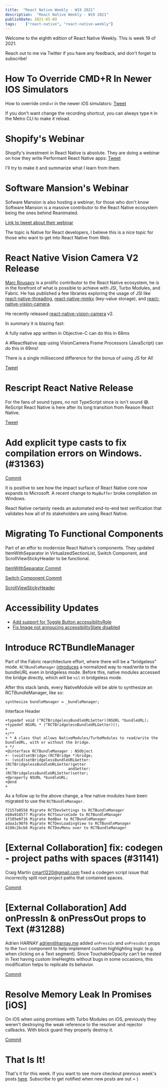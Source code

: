 ```yaml
---
title:  "React Native Weekly - W19 2021"
description:  "React Native Weekly - W19 2021"
publishDate: 2021-05-09
tags:    ["react-native", "react-native-weekly"]
---
```


Welcome to the eighth edition of React Native Weekly. This is week 19 of 2021.

Reach out to me via Twitter if you have any feedback, and don't forget to subscribe!

# How To Override CMD+R In Newer IOS Simulators

How to override cmd+r in the newer iOS simulators: [Tweet](https://twitter.com/jonstuebe/status/1390384513927184385?s=20)

If you don't want change the recording shortcut, you can always type `R` in the Metro CLI to make it reload.

# Shopify's Webinar

Shopify's investment in React Native is absolute. They are doing a webinar on how they write Performant React Native apps: [Tweet](https://twitter.com/ShopifyEng/status/1390357971662737408?s=20)

I'll try to make it and summarize what I learn from them.

# Software Mansion's Webinar

Sofware Mansion is also hosting a webinar, for those who don't know Software Mansion is a massive contributor to the React Native ecosystem being the ones behind Reanimated.


[Link to tweet about their webinar](https://twitter.com/swmansion/status/1389610772087644162?s=20)

The topic is Native for React developers, I believe this is a nice topic for those who want to get into React Native from Web.


# React Native Vision Camera V2 Release

[Marc Rousavy](https://github.com/mrousavy) is a prolific contributor to the React Native ecosystem, he is in the forefront of what is possible to achieve with JSI, Turbo Modules, and Fabric. He has published a few libraries exploring the usage of JSI like [react-native-threading](), [react-native-mmkv](https://github.com/mrousavy/react-native-mmkv) (key-value storage), and [react-native-vision-camera](https://github.com/cuvent/react-native-vision-camera).

He recently released [react-native-vision-camera](https://github.com/cuvent/react-native-vision-camera) v2.

In summary it is blazing fast:

<div style={{ borderLeft: "4px solid gray", paddingLeft: 20 }}>

A fully native app written in Objective-C can do this in 68ms

A #ReactNative app using VisionCamera Frame Processors (JavaScript) can do this in 69ms!

There is a single millisecond difference for the bonus of using JS for AI!

[Tweet](https://twitter.com/mrousavy/status/1390258629169852419?s=20)

</div>


# Rescript React Native Release 

For the fans of sound types, no not TypeScript since is isn't sound 😅. ReScript React Native is here after its long transition from Reason React Native.

[Tweet](https://twitter.com/MoOx/status/1389585232102367233?s=20)

#  Add explicit type casts to fix compilation errors on Windows. (#31363)

[Commit](https://github.com/facebook/react-native/commit/6d04a46f74) 

It is positive to see how the impact surface of React Native core now expands to Microsoft. A recent change to `MapBuffer` broke compilation on Windows. 

React Native certainly needs an automated end-to-end test verification that validates how all of its stakeholders are using React Native. 


# Migrating To Functional Components

Part of an effor to modernize React Native's components. They updated ItemWithSeparator in VirtualizedSectionList, Switch Component, and ScrollViewStickyHeader to be functional.

[ItemWithSeparator Commit](https://github.com/facebook/react-native/commit/2e0e3f7ddb) 

[Switch Component Commit](https://github.com/facebook/react-native/commit/ab66741c8c) 

[ScrollViewStickyHeader](https://github.com/facebook/react-native/commit/438a4cf59b)


# Accessibility Updates

- [Add support for Toggle Button accessibilityRole](https://github.com/facebook/react-native/commit/da899c0cc4)
- [Fix Image not annoucing accessibilityState disabled](https://github.com/facebook/react-native/commit/333b46c4b0)


# Introduce RCTBundleManager

Part of the Fabric rearchitecture effort, where there will be a "bridgeless" mode. `RCTBundleManager` [introduces](https://github.com/facebook/react-native/commit/4a1bafe591) a normalized way to read/write to the bundleURL even in bridgeless mode. Before this, native modules accessed the bridge directly, which will be `nil` in bridgeless mode. 

After this stack lands, every NativeModule will be able to synthesize an RCTBundleManager, like so:
```
synthesize bundleManager = _bundleManager;
```

Interface Header

```
+typedef void (^RCTBridgelessBundleURLSetter)(NSURL *bundleURL);
+typedef NSURL * (^RCTBridgelessBundleURLGetter)();
+
+/**
+ * A class that allows NativeModules/TurboModules to read/write the bundleURL, with or without the bridge.
+ */
+@interface RCTBundleManager : NSObject
+- (void)setBridge:(RCTBridge *)bridge;
+- (void)setBridgelessBundleURLGetter:(RCTBridgelessBundleURLGetter)getter
+                           andSetter:(RCTBridgelessBundleURLSetter)setter;
+@property NSURL *bundleURL;
+@end
+
```

As a follow up to the above change, a few native modules have been migrated to use the `RCTBundleManager`.

```
f2157a0558 Migrate RCTDevSettings to RCTBundleManager
eb0a918577 Migrate RCTSourceCode to RCTBundleManager
1f105e6f16 Migrate RedBox to RCTBundleManager
adaa1c98f6 Migrate RCTDevLoadingView to RCTBundleManager
4198c2bcb6 Migrate RCTDevMenu over to RCTBundleManager
```



# [External Collaboration] fix: codegen - project paths with spaces (#31141)

Craig Martin <cmart1220@gmail.com> fixed a codegen script issue that incorrectly split root project paths that contained spaces.

[Commit](https://github.com/facebook/react-native/commit/b2e2f43ec3) 



# [External Collaboration] Add onPressIn & onPressOut props to Text (#31288)

Adrien HARNAY <adrien@harnay.me> added `onPressIn` and `onPressOut` props to the `Text` component to help implement custom highlighting logic (e.g. when clicking on a Text segment). Since TouchableOpacity can't be nested in Text having custom lineHeights without bugs in some occasions, this modification helps to replicate its behavior.

[Commit](https://github.com/facebook/react-native/commit/1d924549ca) 



# Resolve Memory Leak In Promises [iOS]

On iOS when using promises with Turbo Modules on iOS, previously they weren't destroying the weak reference to the resolver and rejector callbacks. With block guard they properly destroy it.   

[Commit](https://github.com/facebook/react-native/commit/10a9a4ed89) 



# That Is It!

That's it for this week. If you want to see more checkout previous week's posts [here](/tags/react-native). Subscribe to get notified when new posts are out = )


